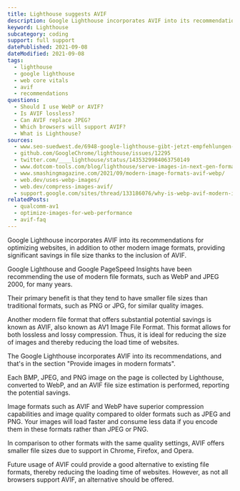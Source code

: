 ```yaml
---
title: Lighthouse suggests AVIF
description: Google Lighthouse incorporates AVIF into its recommendations for optimizing websites.
keyword: Lighthouse
subcategory: coding
support: full support
datePublished: 2021-09-08
dateModified: 2021-09-08
tags:
  - lighthouse
  - google lighthouse
  - web core vitals
  - avif
  - recommendations
questions:
  - Should I use WebP or AVIF?
  - Is AVIF lossless?
  - Can AVIF replace JPEG?
  - Which browsers will support AVIF?
  - What is Lighthouse?
sources:
  - www.seo-suedwest.de/6948-google-lighthouse-gibt-jetzt-empfehlungen-zur-verwendung-des-avif-bildformats.html
  - github.com/GoogleChrome/lighthouse/issues/12295
  - twitter.com/____lighthouse/status/1435329984063750149
  - www.dotcom-tools.com/blog/lighthouse/serve-images-in-next-gen-formats/
  - www.smashingmagazine.com/2021/09/modern-image-formats-avif-webp/
  - web.dev/uses-webp-images/
  - web.dev/compress-images-avif/
  - support.google.com/sites/thread/133186076/why-is-webp-avif-modern-image-formats-not-supported-in-google-sites?hl=en
relatedPosts:
  - qualcomm-av1
  - optimize-images-for-web-performance
  - avif-faq
---
```


Google Lighthouse incorporates AVIF into its recommendations for optimizing websites, in addition to other modern image formats, providing significant savings in file size thanks to the inclusion of AVIF.

Google Lighthouse and Google PageSpeed Insights have been recommending the use of modern file formats, such as WebP and JPEG 2000, for many years.

Their primary benefit is that they tend to have smaller file sizes than traditional formats, such as PNG or JPG, for similar quality images.

Another modern file format that offers substantial potential savings is known as AVIF, also known as AV1 Image File Format. This format allows for both lossless and lossy compression. Thus, it is ideal for reducing the size of images and thereby reducing the load time of websites.

The Google Lighthouse incorporates AVIF into its recommendations, and that's in the section "Provide images in modern formats".

Each BMP, JPEG, and PNG image on the page is collected by Lighthouse, converted to WebP, and an AVIF file size estimation is performed, reporting the potential savings.

Image formats such as AVIF and WebP have superior compression capabilities and image quality compared to older formats such as JPEG and PNG. Your images will load faster and consume less data if you encode them in these formats rather than JPEG or PNG.

In comparison to other formats with the same quality settings, AVIF offers smaller file sizes due to support in Chrome, Firefox, and Opera.

Future usage of AVIF could provide a good alternative to existing file formats, thereby reducing the loading time of websites. However, as not all browsers support AVIF, an alternative should be offered.
